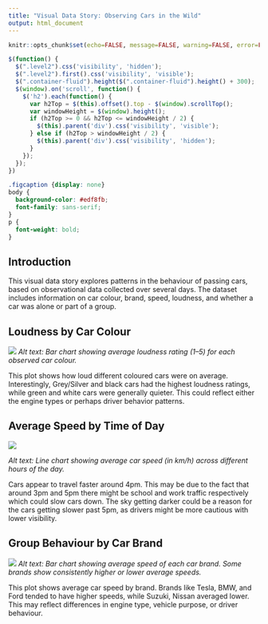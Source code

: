 ---
title: "Visual Data Story: Observing Cars in the Wild"
output: html_document
---

<script src="https://code.jquery.com/jquery-3.7.1.min.js" integrity="sha256-/JqT3SQfawRcv/BIHPThkBvs0OEvtFFmqPF/lYI/Cxo=" crossorigin="anonymous"></script>

```{r setup, include=FALSE}
knitr::opts_chunk$set(echo=FALSE, message=FALSE, warning=FALSE, error=FALSE)
```

```{js}
$(function() {
  $(".level2").css('visibility', 'hidden');
  $(".level2").first().css('visibility', 'visible');
  $(".container-fluid").height($(".container-fluid").height() + 300);
  $(window).on('scroll', function() {
    $('h2').each(function() {
      var h2Top = $(this).offset().top - $(window).scrollTop();
      var windowHeight = $(window).height();
      if (h2Top >= 0 && h2Top <= windowHeight / 2) {
        $(this).parent('div').css('visibility', 'visible');
      } else if (h2Top > windowHeight / 2) {
        $(this).parent('div').css('visibility', 'hidden');
      }
    });
  });
})
```

```{css}
.figcaption {display: none}
body {
  background-color: #edf8fb;
  font-family: sans-serif;
}
p {
  font-weight: bold;
}
```

## Introduction

This visual data story explores patterns in the behaviour of passing cars, based on observational data collected over several days. The dataset includes information on car colour, brand, speed, loudness, and whether a car was alone or part of a group.


## Loudness by Car Colour

![](https://raw.githubusercontent.com/JamesEasteal/stats220/main/plot1.png)
*Alt text: Bar chart showing average loudness rating (1–5) for each observed car colour.*

This plot shows how loud different coloured cars were on average. Interestingly, Grey/Silver and black cars had the highest loudness ratings, while green and white cars were generally quieter. This could reflect either the engine types or perhaps driver behavior patterns.


## Average Speed by Time of Day


![](https://raw.githubusercontent.com/JamesEasteal/stats220/main/plot2.png)

*Alt text: Line chart showing average car speed (in km/h) across different hours of the day.*

Cars appear to travel faster around 4pm. This may be due to the fact that around 3pm and 5pm there might be school and work traffic respectively which could slow cars down. The sky getting darker could be a reason for the cars getting slower past 5pm, as drivers might be more cautious with lower visibility.


## Group Behaviour by Car Brand

![](https://raw.githubusercontent.com/JamesEasteal/stats220/main/plot3.png)
*Alt text: Bar chart showing average speed of each car brand. Some brands show consistently higher or lower average speeds.*

This plot shows average car speed by brand. Brands like Tesla, BMW, and Ford tended to have higher speeds, while Suzuki, Nissan averaged lower. This may reflect differences in engine type, vehicle purpose, or driver behaviour.